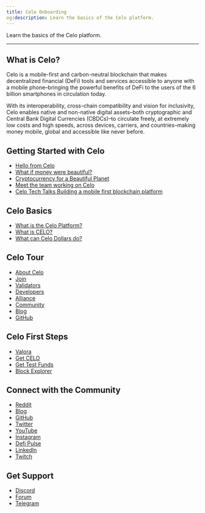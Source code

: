 ```yaml
---
title: Celo Onboarding
og:description: Learn the basics of the Celo platform.
---
```


Learn the basics of the Celo platform.

---

## What is Celo?

Celo is a mobile-first and carbon-neutral blockchain that makes decentralized financial (DeFi) tools and services accessible to anyone with a mobile phone–bringing the powerful benefits of DeFi to the users of the 6 billion smartphones in circulation today.

With its interoperability, cross-chain compatibility and vision for inclusivity, Celo enables native and non-native digital assets–both cryptographic and Central Bank Digital Currencies (CBDCs)–to circulate freely, at extremely low costs and high speeds, across devices, carriers, and countries–making money mobile, global and accessible like never before.

## Getting Started with Celo

- [Hello from Celo](https://medium.com/celoorg/hello-from-celo-34bf195cb99?source=false---------0)
- [What if money were beautiful?](https://www.youtube.com/watch?v=kKggE5OvyhE&list=PLsQbsop73cfHAblkFzkgDJ2amxaWoNstC)
- [Cryptocurrency for a Beautiful Planet](https://medium.com/celoorg/cryptocurrency-for-a-beautiful-planet-e47299dfb1c3)
- [Meet the team working on Celo](https://www.youtube.com/watch?v=F5SnS1v9fNo&list=PLsQbsop73cfHAblkFzkgDJ2amxaWoNstC&index=2)
- [Celo Tech Talks Building a mobile first blockchain platform](https://www.youtube.com/watch?v=bp2loYXPhbM&list=PLsQbsop73cfGmUdABArPaXagPB2EpBkNc)

## Celo Basics

- [What is the Celo Platform?](https://www.youtube.com/watch?v=ofQD_hhq09g&list=PLsQbsop73cfGRlLENseWOt7CPzocUXSRq)
- [What is CELO?](https://www.youtube.com/watch?v=mkpTmbkRv4A&list=PLsQbsop73cfGRlLENseWOt7CPzocUXSRq&index=2)
- [What can Celo Dollars do?](https://www.youtube.com/watch?v=n1k1JcjTnp8&list=PLsQbsop73cfGRlLENseWOt7CPzocUXSRq&index=3)

## Celo Tour

- [About Celo](https://celo.org/)
- [Join](https://celo.org/careers)
- [Validators](https://celo.org/validators)
- [Developers](https://celo.org/developers)
- [Alliance](https://celo.org/ecosystem)
- [Community](https://celo.org/community)
- [Blog](https://medium.com/celoorg)
- [GitHub](https://github.com/celo-org)

## Celo First Steps

- [Valora](https://valoraapp.com/)
- [Get CELO](https://celohub.org/purchase)
- [Get Test Funds](https://faucet.celo.org/celo-sepolia)
- [Block Explorer](https://celo.blockscout.com/)

## Connect with the Community

- [Reddit](https://www.reddit.com/r/celo/)
- [Blog](https://medium.com/celoorg)
- [GitHub](https://github.com/celo-org)
- [Twitter](https://x.com/Celo)
- [YouTube](https://www.youtube.com/channel/UCCZgos_YAJSXm5QX5D5Wkcw)
- [Instagram](https://www.instagram.com/celoorg/)
- [Defi Pulse](https://defipulse.com/)
- [LinkedIn](https://www.linkedin.com/company/celo-foundation)
- [Twitch](https://www.twitch.tv/celoorg)

## Get Support

- [Discord](https://chat.celo.org/)
- [Forum](https://forum.celo.org/)
- [Telegram](https://t.me/celoplatform)